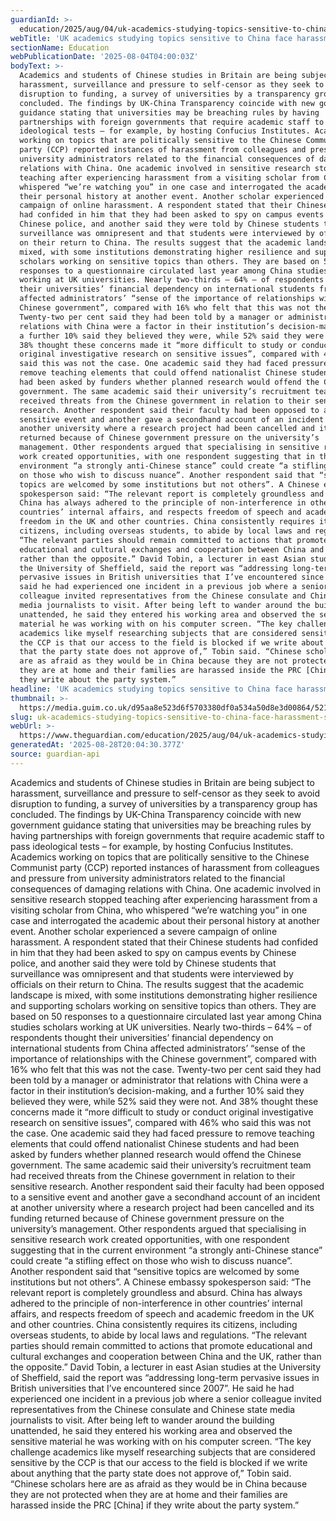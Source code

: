 ```yaml
---
guardianId: >-
  education/2025/aug/04/uk-academics-studying-topics-sensitive-to-china-face-harassment-survey-finds
webTitle: 'UK academics studying topics sensitive to China face harassment, survey finds '
sectionName: Education
webPublicationDate: '2025-08-04T04:00:03Z'
bodyText: >-
  Academics and students of Chinese studies in Britain are being subject to
  harassment, surveillance and pressure to self-censor as they seek to avoid
  disruption to funding, a survey of universities by a transparency group has
  concluded. The findings by UK-China Transparency coincide with new government
  guidance stating that universities may be breaching rules by having
  partnerships with foreign governments that require academic staff to pass
  ideological tests – for example, by hosting Confucius Institutes. Academics
  working on topics that are politically sensitive to the Chinese Communist
  party (CCP) reported instances of harassment from colleagues and pressure from
  university administrators related to the financial consequences of damaging
  relations with China. One academic involved in sensitive research stopped
  teaching after experiencing harassment from a visiting scholar from China, who
  whispered “we’re watching you” in one case and interrogated the academic about
  their personal history at another event. Another scholar experienced a severe
  campaign of online harassment. A respondent stated that their Chinese students
  had confided in him that they had been asked to spy on campus events by
  Chinese police, and another said they were told by Chinese students that
  surveillance was omnipresent and that students were interviewed by officials
  on their return to China. The results suggest that the academic landscape is
  mixed, with some institutions demonstrating higher resilience and supporting
  scholars working on sensitive topics than others. They are based on 50
  responses to a questionnaire circulated last year among China studies scholars
  working at UK universities. Nearly two-thirds – 64% – of respondents thought
  their universities’ financial dependency on international students from China
  affected administrators’ “sense of the importance of relationships with the
  Chinese government”, compared with 16% who felt that this was not the case.
  Twenty-two per cent said they had been told by a manager or administrator that
  relations with China were a factor in their institution’s decision-making, and
  a further 10% said they believed they were, while 52% said they were not. And
  38% thought these concerns made it “more difficult to study or conduct
  original investigative research on sensitive issues”, compared with 46% who
  said this was not the case. One academic said they had faced pressure to
  remove teaching elements that could offend nationalist Chinese students and
  had been asked by funders whether planned research would offend the Chinese
  government. The same academic said their university’s recruitment team had
  received threats from the Chinese government in relation to their sensitive
  research. Another respondent said their faculty had been opposed to a
  sensitive event and another gave a secondhand account of an incident at
  another university where a research project had been cancelled and its funding
  returned because of Chinese government pressure on the university’s
  management. Other respondents argued that specialising in sensitive research
  work created opportunities, with one respondent suggesting that in the current
  environment “a strongly anti-Chinese stance” could create “a stifling effect
  on those who wish to discuss nuance”. Another respondent said that “sensitive
  topics are welcomed by some institutions but not others”. A Chinese embassy
  spokesperson said: “The relevant report is completely groundless and absurd.
  China has always adhered to the principle of non-interference in other
  countries’ internal affairs, and respects freedom of speech and academic
  freedom in the UK and other countries. China consistently requires its
  citizens, including overseas students, to abide by local laws and regulations.
  “The relevant parties should remain committed to actions that promote
  educational and cultural exchanges and cooperation between China and the UK,
  rather than the opposite.” David Tobin, a lecturer in east Asian studies at
  the University of Sheffield, said the report was “addressing long-term
  pervasive issues in British universities that I’ve encountered since 2007”. He
  said he had experienced one incident in a previous job where a senior
  colleague invited representatives from the Chinese consulate and Chinese state
  media journalists to visit. After being left to wander around the building
  unattended, he said they entered his working area and observed the sensitive
  material he was working with on his computer screen. “The key challenge
  academics like myself researching subjects that are considered sensitive by
  the CCP is that our access to the field is blocked if we write about anything
  that the party state does not approve of,” Tobin said. “Chinese scholars here
  are as afraid as they would be in China because they are not protected when
  they are at home and their families are harassed inside the PRC [China] if
  they write about the party system.”
headline: 'UK academics studying topics sensitive to China face harassment, survey finds '
thumbnail: >-
  https://media.guim.co.uk/d95aa8e523d6f5703380df0a534a50d8e3d00864/521_0_2700_2160/500.jpg
slug: uk-academics-studying-topics-sensitive-to-china-face-harassment-survey-finds
webUrl: >-
  https://www.theguardian.com/education/2025/aug/04/uk-academics-studying-topics-sensitive-to-china-face-harassment-survey-finds
generatedAt: '2025-08-28T20:04:30.377Z'
source: guardian-api
---
```

Academics and students of Chinese studies in Britain are being subject to harassment, surveillance and pressure to self-censor as they seek to avoid disruption to funding, a survey of universities by a transparency group has concluded. The findings by UK-China Transparency coincide with new government guidance stating that universities may be breaching rules by having partnerships with foreign governments that require academic staff to pass ideological tests – for example, by hosting Confucius Institutes. Academics working on topics that are politically sensitive to the Chinese Communist party (CCP) reported instances of harassment from colleagues and pressure from university administrators related to the financial consequences of damaging relations with China. One academic involved in sensitive research stopped teaching after experiencing harassment from a visiting scholar from China, who whispered “we’re watching you” in one case and interrogated the academic about their personal history at another event. Another scholar experienced a severe campaign of online harassment. A respondent stated that their Chinese students had confided in him that they had been asked to spy on campus events by Chinese police, and another said they were told by Chinese students that surveillance was omnipresent and that students were interviewed by officials on their return to China. The results suggest that the academic landscape is mixed, with some institutions demonstrating higher resilience and supporting scholars working on sensitive topics than others. They are based on 50 responses to a questionnaire circulated last year among China studies scholars working at UK universities. Nearly two-thirds – 64% – of respondents thought their universities’ financial dependency on international students from China affected administrators’ “sense of the importance of relationships with the Chinese government”, compared with 16% who felt that this was not the case. Twenty-two per cent said they had been told by a manager or administrator that relations with China were a factor in their institution’s decision-making, and a further 10% said they believed they were, while 52% said they were not. And 38% thought these concerns made it “more difficult to study or conduct original investigative research on sensitive issues”, compared with 46% who said this was not the case. One academic said they had faced pressure to remove teaching elements that could offend nationalist Chinese students and had been asked by funders whether planned research would offend the Chinese government. The same academic said their university’s recruitment team had received threats from the Chinese government in relation to their sensitive research. Another respondent said their faculty had been opposed to a sensitive event and another gave a secondhand account of an incident at another university where a research project had been cancelled and its funding returned because of Chinese government pressure on the university’s management. Other respondents argued that specialising in sensitive research work created opportunities, with one respondent suggesting that in the current environment “a strongly anti-Chinese stance” could create “a stifling effect on those who wish to discuss nuance”. Another respondent said that “sensitive topics are welcomed by some institutions but not others”. A Chinese embassy spokesperson said: “The relevant report is completely groundless and absurd. China has always adhered to the principle of non-interference in other countries’ internal affairs, and respects freedom of speech and academic freedom in the UK and other countries. China consistently requires its citizens, including overseas students, to abide by local laws and regulations. “The relevant parties should remain committed to actions that promote educational and cultural exchanges and cooperation between China and the UK, rather than the opposite.” David Tobin, a lecturer in east Asian studies at the University of Sheffield, said the report was “addressing long-term pervasive issues in British universities that I’ve encountered since 2007”. He said he had experienced one incident in a previous job where a senior colleague invited representatives from the Chinese consulate and Chinese state media journalists to visit. After being left to wander around the building unattended, he said they entered his working area and observed the sensitive material he was working with on his computer screen. “The key challenge academics like myself researching subjects that are considered sensitive by the CCP is that our access to the field is blocked if we write about anything that the party state does not approve of,” Tobin said. “Chinese scholars here are as afraid as they would be in China because they are not protected when they are at home and their families are harassed inside the PRC [China] if they write about the party system.”

